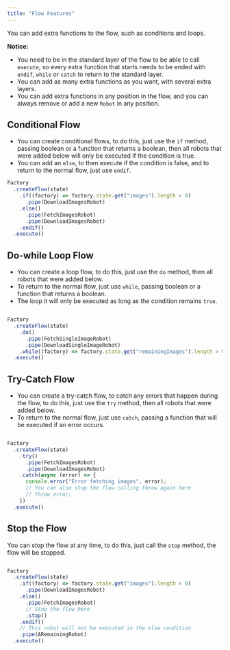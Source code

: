 ```yaml
---
title: "Flow Features"
---
```

You can add extra functions to the flow, such as conditions and loops.

<b>Notice:</b>

- You need to be in the standard layer of the flow to be able to call `execute`, so every extra function that starts needs to be ended with `endif`, `while` or `catch` to return to the standard layer.
- You can add as many extra functions as you want, with several extra layers.
- You can add extra functions in any position in the flow, and you can always remove or add a new `Robot` in any position.

## Conditional Flow

- You can create conditional flows, to do this, just use the `if` method, passing boolean or a function that returns a boolean, then all robots that were added below will only be executed if the condition is true.
- You can add an `else`, to then execute if the condition is false, and to return to the normal flow, just use `endif`.

```ts
Factory
  .createFlow(state)
    .if((factory) => factory.state.get("images").length > 0)
      .pipe(DownloadImagesRobot)
    .else()
      .pipe(FetchImagesRobot)
      .pipe(DownloadImagesRobot)
    .endif()
  .execute()

```

## Do-while Loop Flow

- You can create a loop flow, to do this, just use the `do` method, then all robots that were added below.
- To return to the normal flow, just use `while`, passing boolean or a function that returns a boolean.
- The loop it will only be executed as long as the condition remains `true`.

```ts

Factory
  .createFlow(state)
    .do()
      .pipe(FetchSingleImageRobot)
      .pipe(DownloadSingleImageRobot)
    .while((factory) => factory.state.get("remainingImages").length > 0)
  .execute()

```

## Try-Catch Flow

- You can create a try-catch flow, to catch any errors that happen during the flow, to do this, just use the `try` method, then all robots that were added below.
- To return to the normal flow, just use `catch`, passing a function that will be executed if an error occurs.

```ts

Factory
  .createFlow(state)
    .try()
      .pipe(FetchImagesRobot)
      .pipe(DownloadImagesRobot)
    .catch(async (error) => {
      console.error("Error fetching images", error);
      // You can also stop the flow calling throw again here
      // throw error;
    })
  .execute()

```

## Stop the Flow

You can stop the flow at any time, to do this, just call the `stop` method, the flow will be stopped.

```ts

Factory
  .createFlow(state)
    .if((factory) => factory.state.get("images").length > 0)
      .pipe(DownloadImagesRobot)
    .else()
      .pipe(FetchImagesRobot)
      // Stop the flow here
      .stop()
    .endif()
    // This robot will not be executed in the else condition 
    .pipe(ARemainingRobot)
  .execute()

```